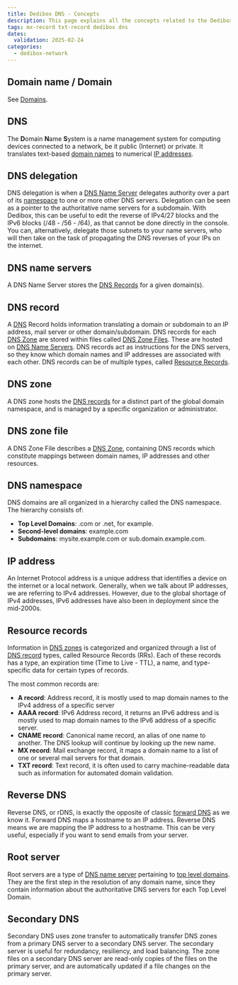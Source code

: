 ```yaml
---
title: Dedibox DNS - Concepts
description: This page explains all the concepts related to the Dedibox DNS services
tags: mx-record txt-record dedibox dns
dates:
  validation: 2025-02-24
categories:
  - dedibox-network
---
```


## Domain name / Domain

See [Domains](/dedibox-domains/concepts/#domain-name).

## DNS

The **D**omain **N**ame **S**ystem is a name management system for computing devices connected to a network, be it public (Internet) or private. It translates text-based [domain names](/dedibox-domains/concepts/#domain-name) to numerical [IP addresses](#ip-address).

## DNS delegation

DNS delegation is when a [DNS Name Server](#dns-name-servers) delegates authority over a part of its [namespace](#dns-namespace) to one or more other DNS servers. Delegation can be seen as a pointer to the authoritative name servers for a subdomain. With Dedibox, this can be useful to edit the reverse of IPv4/27 blocks and the IPv6 blocks (/48 - /56 - /64), as that cannot be done directly in the console. You can, alternatively, delegate those subnets to your name servers, who will then take on the task of propagating the DNS reverses of your IPs on the internet.

## DNS name servers

A DNS Name Server stores the [DNS Records](#dns-record) for a given domain(s).

## DNS record

A [DNS](#dns) Record holds information translating a domain or subdomain to an IP address, mail server or other domain/subdomain. DNS records for each [DNS Zone](#dns-zone) are stored within files called [DNS Zone Files](#dns-zone-file). These are hosted on [DNS Name Servers](#dns-name-servers). DNS records act as instructions for the DNS servers, so they know which domain names and IP addresses are associated with each other. DNS records can be of multiple types, called [Resource Records](#resource-records).

## DNS zone

A DNS zone hosts the [DNS records](#dns-record) for a distinct part of the global domain namespace, and is managed by a specific organization or administrator.

## DNS zone file

A DNS Zone File describes a [DNS Zone](#dns-zone), containing DNS records which constitute mappings between domain names, IP addresses and other resources.

## DNS namespace
DNS domains are all organized in a hierarchy called the DNS namespace. The hierarchy consists of:

  - **Top Level Domains**: .com or .net, for example.
  - **Second-level domains**: example.com
  - **Subdomains**: mysite.example.com or sub.domain.example.com.

## IP address

An Internet Protocol address is a unique address that identifies a device on the internet or a local network. Generally, when we talk about IP addresses, we are referring to IPv4 addresses. However, due to the global shortage of IPv4 addresses, IPv6 addresses have also been in deployment since the mid-2000s.

## Resource records

Information in [DNS zones](#dns-zone) is categorized and organized through a list of [DNS record](#dns-record) types, called Resource Records (RRs). Each of these records has a type, an expiration time (Time to Live - TTL), a name, and type-specific data for certain types of records.

The most common records are:

- **A record**: Address record, it is mostly used to map domain names to the IPv4 address of a specific server
- **AAAA record**: IPv6 Address record, it returns an IPv6 address and is mostly used to map domain names to the IPv6 address of a specific server.
- **CNAME record**: Canonical name record, an alias of one name to another. The DNS lookup will continue by looking up the new name.
- **MX record**: Mail exchange record, it maps a domain name to a list of one or several mail servers for that domain.
- **TXT record**: Text record, it is often used to carry machine-readable data such as information for automated domain validation.

## Reverse DNS

Reverse DNS, or rDNS, is exactly the opposite of classic [forward DNS](#dns) as we know it. Forward DNS maps a hostname to an IP address. Reverse DNS means we are mapping the IP address to a hostname. This can be very useful, especially if you want to send emails from your server.

## Root server

Root servers are a type of [DNS name server](#dns-name-servers) pertaining to [top level domains](/dedibox-domains/concepts/#tld). They are the first step in the resolution of any domain name, since they contain information about the authoritative DNS servers for each Top Level Domain.

## Secondary DNS

Secondary DNS uses zone transfer to automatically transfer DNS zones from a primary DNS server to a secondary DNS server. The secondary server is useful for redundancy, resiliency, and load balancing. The zone files on a secondary DNS server are read-only copies of the files on the primary server, and are automatically updated if a file changes on the primary server.